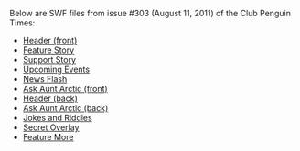 Below are SWF files from issue #303 (August 11, 2011) of the Club Penguin Times:
*[[Media:News303HeaderFront.swf|Header (front)]]
*[[Media:News303FeatureStory.swf|Feature Story]]
*[[Media:News303SupportStory.swf|Support Story]]
*[[Media:News303UpcomingEvents.swf|Upcoming Events]]
*[[Media:News303NewsFlash.swf|News Flash]]
*[[Media:News303AskAuntArcticFront.swf|Ask Aunt Arctic (front)]]
*[[Media:News303HeaderBack.swf|Header (back)]]
*[[Media:News303AskAuntArcticBack.swf|Ask Aunt Arctic (back)]]
*[[Media:News303JokesAndRiddles.swf|Jokes and Riddles]]
*[[Media:News303SecretOverlay.swf|Secret Overlay]]
*[[Media:News303FeatureMore.swf|Feature More]]